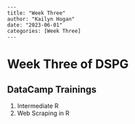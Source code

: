 ```         
---
title: "Week Three"
author: "Kailyn Hogan"
date: "2023-06-01"
categories: [Week Three]
---
```

# Week Three of DSPG

## DataCamp Trainings

1.  Intermediate R
2.  Web Scraping in R

